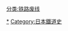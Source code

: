 {{Commonscat|Former railway lines in Japan}}

[[Category:日本鐵路線|*]]
[[分类:铁路废线|分类:铁路废线]]
[[Category:日本鐵道史|Category:日本鐵道史]]